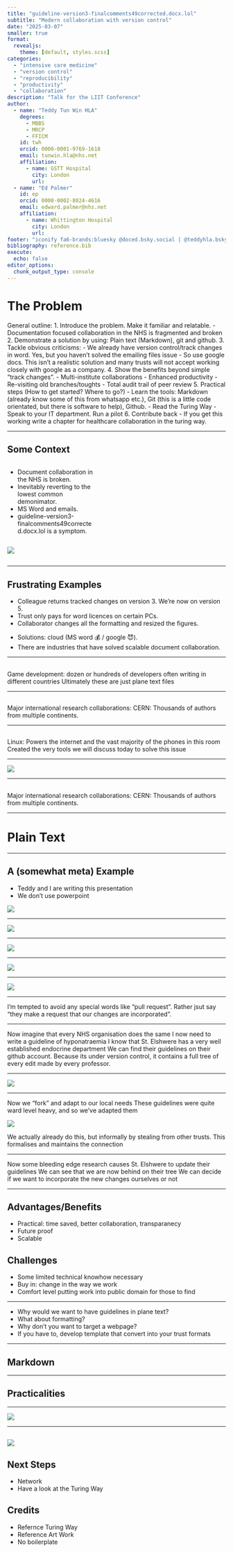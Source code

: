 ```yaml
---
title: "guideline-version3-finalcomments49corrected.docx.lol"
subtitle: "Modern collaboration with version control"
date: "2025-03-07"
smaller: true
format: 
  revealjs:
    theme: [default, styles.scss]
categories:
  - "intensive care medicine"
  - "version control"
  - "reproducibility"
  - "productivity"
  - "collaboration"
description: "Talk for the LIIT Conference"
author:
  - name: "Teddy Tun Win HLA"
    degrees:
      - MBBS
      - MRCP
      - FFICM
    id: twh
    orcid: 0000-0001-9769-1618
    email: tunwin.hla@nhs.net
    affiliation: 
      - name: GSTT Hospital 
        city: London
        url: 
  - name: "Ed Palmer"
    id: ep
    orcid: 0000-0002-8024-4616
    email: edward.palmer@nhs.net 
    affiliation: 
      - name: Whittington Hospital
        city: London
        url:
footer: "iconify fa6-brands:bluesky @doced.bsky.social | @teddyhla.bsky.social"
bibliography: reference.bib
execute:
  echo: false
editor_options: 
  chunk_output_type: console
---
```


# The Problem

::: notes
General outline:
1. Introduce the problem. Make it familiar and relatable.
  - Documentation focused collaboration in the NHS is fragmented and broken
2. Demonstrate a solution by using: Plain text (Markdown), git and github.
3. Tackle obvious criticisms:
  - We already have version control/track changes in word. Yes, but you haven't solved the emailing files issue
  - So use google docs. This isn't a realistic solution and many trusts will not accept working closely with google as a company.
4. Show the benefits beyond simple "track changes".
  - Multi-institute collaborations
  - Enhanced productivity
  - Re-visiting old branches/toughts
  - Total audit trail of peer review
5. Practical steps (How to get started? Where to go?)
  - Learn the tools: Markdown (already know some of this from whatsapp etc.), Git (this is a little code orientated, but there is software to help), Github.
  - Read the Turing Way
  - Speak to your IT department. Run a pilot
6. Contribute back
  - If you get this working write a chapter for healthcare collaboration in the turing way.
:::

---

## Some Context

::: {.column width="40%"}
- Document collaboration in the NHS is broken.
- Inevitably reverting to the lowest common demonimator.
- MS Word and emails.
- guideline-version3-finalcomments49corrected.docx.lol is a symptom.
:::
::: {.column width="50%"}
![](./src/clippy.png)
:::

---

## Frustrating Examples

:::{.fragment}
- Colleague returns tracked changes on version 3. We're now on version 5.
- Trust only pays for word licences on certain PCs.
- Collaborator changes all the formatting and resized the figures.
:::
:::{.fragment}
- Solutions: cloud (MS word 💰 / google 😈).
- There are industries that have solved scalable document collaboration.
:::

---

## {background-image="./src/video-games.jpg"}

::: notes
Game development:
dozen or hundreds of developers often writing in different countries
Ultimately these are just plane text files
:::

---

## {background-image="./src/cern.jpeg"}

::: notes
Major international research collaborations:
CERN: Thousands of authors from multiple continents.
:::

---

## {background-image="./src/linux.jpg"}

::: notes
Linux: Powers the internet and the vast majority of the phones in this room
Created the very tools we will discuss today to solve this issue
:::

---

![](./src/demo-code.png)

---

## {background-image="./src/theturingway.svg"}

::: notes
Major international research collaborations:
CERN: Thousands of authors from multiple continents.
:::

---

# Plain Text

---

## A (somewhat meta) Example

- Teddy and I are writing this presentation
- We don't use powerpoint

![](./src/main-branch.png)
 
---

![](./src/one-branch.png)

---

![](./src/github.png)

---

![](./src/tracked-change.png)

---

![](./src/pull-request.png)

---

::: notes
I'm tempted to avoid any special words like "pull request". Rather jsut
say "they make a request that our changes are incorporated".
:::

---

Now imagine that every NHS organisation does the same I now need to
write a guideline of hyponatraemia I know that St. Elshwere has a very
well established endocrine department We can find their guidelines on
their github account. Because its under version control, it contains a
full tree of every edit made by every professor.

---

![](./src/project-history.svg)

---

Now we "fork" and adapt to our local needs These guidelines were quite
ward level heavy, and so we've adapted them

![](src/sub-branch.png)

::: notes
We actually already do this, but informally by stealing from other
trusts. This formalises and maintains the connection
:::

---

Now some bleeding edge research causes St. Elshwere to update their
guidelines We can see that we are now behind on their tree We can decide
if we want to incorporate the new changes ourselves or not

---

## Advantages/Benefits

- Practical: time saved, better collaboration, transparanecy
- Future proof
- Scalable

## Challenges

-   Some limited technical knowhow necessary
-   Buy in: change in the way we work
-   Comfort level putting work into public domain for those to find

---

- Why would we want to have guidelines in plane text?
- What about formatting?
- Why don't you want to target a webpage?
- If you have to, develop template that convert into your trust formats

---

## Markdown



---

## Practicalities

---

![](./src/community.svg)

---

![](./src/theturingway-chapter.png)
---

## Next Steps

- Network
- Have a look at the Turing Way

## Credits

- Refernce Turing Way
- Reference Art Work
- No boilerplate
